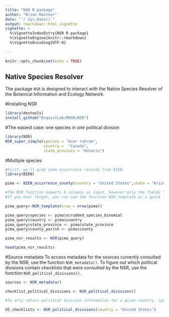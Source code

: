 ```yaml
---
title: "NSR R package"
author: "Brian Maitner"
date: "`r Sys.Date()`"
output: rmarkdown::html_vignette
vignette: >
  %\VignetteIndexEntry{NSR R package}
  %\VignetteEngine{knitr::rmarkdown}
  %\VignetteEncoding{UTF-8}
  
---
```



```r
knitr::opts_chunk$set(echo = TRUE)
```

## Native Species Resolver

The package `NSR` is designed to interact with the Native Species Resolver of the Botanical Information and Ecology Network.  


#Installing NSR
```r

library(devtools)
install_github("EnquistLab/RNSR/NSR")


```

#The easiest case: one species in one political division

```r
library(NSR)
NSR_super_simple(species = "Acer rubrum",
                 country =  "Canada", 
                 state_province = "Ontario")


```

#Multiple species

```r

#First, we'll grab some occurrence records from BIEN
library(BIEN)

pima <- BIEN_occurrence_county(country = "United States",state = "Arizona",county = "Pima", all.taxonomy = T,natives.only = F,native.status = T,cultivated = T,political.boundaries = T, limit = 100)

#The NSR function expects 6 columns as input, however only the fields "species" and "country" need to be populated.
#If you ever forget, you can use the function NSR_template as a quick lookup, or to populate.

pima_query<-NSR_template(nrow = nrow(pima))

pima_query$species <- pima$scrubbed_species_binomial
pima_query$country <- pima$country
pima_query$state_province <- pima$state_province
pima_query$county_parish <- pima$county

pima_nsr_results <- NSR(pima_query)

head(pima_nsr_results)

```

#Source metadata
To access metadata for the sources currently consulted by the NSR, use the function `NSR_metadata()`.  To figure out which political divisions contain checklists that were consulted by the NSR, use the function `NSR_political_divisions()`.

```r

sources <- NSR_metadata()

checklist_political_divisions <- NSR_political_divisions()

#To only return political division information for a given country, specify that county (or countries) in the field

US_checklists <- NSR_political_divisions(country = "United States")


```


